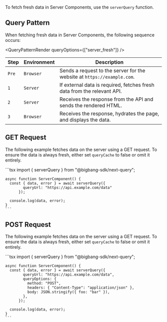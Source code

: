 To fetch fresh data in Server Components, use the `serverQuery` function.

## Query Pattern

When fetching fresh data in Server Components, the following sequence occurs:

<QueryPatternRender queryOptions={["server_fresh"]} />

| Step  | Environment | Description                                                             |
| ----- | ----------- | ----------------------------------------------------------------------- |
| `Pre` | `Browser`   | Sends a request to the server for the website at `https://example.com`. |
| `1`   | `Server`    | If external data is required, fetches fresh data from the relevant API. |
| `2`   | `Server`    | Receives the response from the API and sends the rendered HTML.         |
| `3`   | `Browser`   | Receives the response, hydrates the page, and displays the data.        |

## GET Request

The following example fetches data on the server using a GET request.
To ensure the data is always fresh, either set `queryCache` to false or omit it entirely.

<TabsCodeBlock defaultValue="server-component">
  <TabItem value="server-component" label="Server Component">
    ```tsx
    import { serverQuery } from "@bigbang-sdk/next-query";

    async function ServerComponent() {
      const { data, error } = await serverQuery({
            queryUrl: "https://api.example.com/data"
          });

      console.log(data, error);
    }
    ```

  </TabItem>
</TabsCodeBlock>

## POST Request

The following example fetches data on the server using a GET request.
To ensure the data is always fresh, either set `queryCache` to false or omit it entirely.

<TabsCodeBlock defaultValue="server-component">
  <TabItem value="server-component" label="Server Component">
    ```tsx
    import { serverQuery } from "@bigbang-sdk/next-query";

    async function ServerComponent() {
      const { data, error } = await serverQuery({
            queryUrl: "https://api.example.com/data",
            queryOptions: {
              method: "POST",
              headers: { "Content-Type": "application/json" },
              body: JSON.stringify({ foo: "bar" }),
            },
          });

      console.log(data, error);
    }
    ```

  </TabItem>
</TabsCodeBlock>
